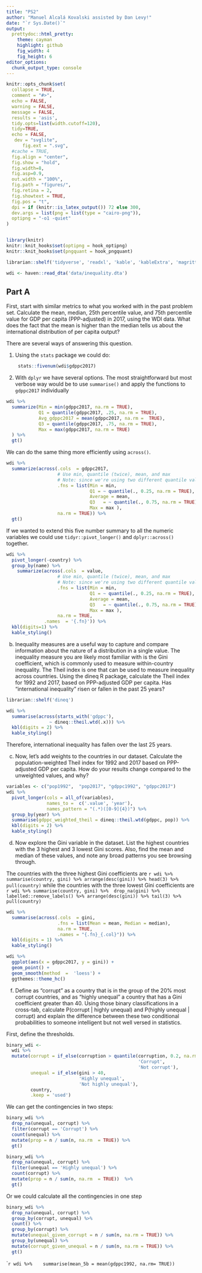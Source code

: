 ```yaml
---
title: "PS2"
author: "Manuel Alcalá Kovalski assisted by Dan Levy!"
date: "`r Sys.Date()`"
output:
  prettydoc::html_pretty:
    theme: cayman 
    highlight: github
    fig_width: 4
    fig_height: 6
editor_options: 
  chunk_output_type: console
---
```


```r
knitr::opts_chunk$set(
  collapse = TRUE,
  comment = "#>",
  echo = FALSE,
  warning = FALSE,
  message = FALSE,
  results = 'asis',
  tidy.opts=list(width.cutoff=120),
  tidy=TRUE, 
  echo = FALSE,
   dev = "svglite",
      fig.ext = ".svg",
  #cache = TRUE,
  fig.align = "center",
  fig.show = "hold",
  fig.width=8, 
  fig.asp=0.9,
  out.width = "100%",
  fig.path = "figures/",
  fig.retina = 2,
  fig.showtext = TRUE,
  fig.pos = "t",
  dpi = if (knitr::is_latex_output()) 72 else 300,
  dev.args = list(png = list(type = "cairo-png")), 
  optipng = "-o1 -quiet"
)


library(knitr)
knitr::knit_hooks$set(optipng = hook_optipng)
knitr::knit_hooks$set(pngquant = hook_pngquant)
```

```r
librarian::shelf('tidyverse', 'readxl', 'kable', 'kableExtra', 'magrittr',  'glue', 'reactable', 'gt')
```

```r
wdi <- haven::read_dta('data/inequality.dta')
```

## Part A
First, start with similar metrics to what you worked with in the past problem set. Calculate the mean, median, 25th percentile value, and 75th percentile value for GDP per capita (PPP-adjusted) in 2017, using the WDI data. What does the fact that the mean is higher than the median tells us about the international distribution of per capita output?

There are several ways of answering this question.

1.  Using the `stats` package we could do:

    ```r
     stats::fivenum(wdi$gdppc2017) 
    ```

2.  With `dplyr` we have several options. The most straightforward but most verbose way would be to use `summarise()` and apply the functions to `gdppc2017` individually
```r
wdi %>% 
  summarize(Min = min(gdppc2017, na.rm = TRUE),
            Q1 = quantile(gdppc2017, .25, na.rm = TRUE),
            Avg_gdppc2017 = mean(gdppc2017, na.rm =  TRUE), 
            Q3 = quantile(gdppc2017, .75, na.rm = TRUE),
            Max = max(gdppc2017, na.rm = TRUE)
  ) %>% 
  gt()
```
We can do the same thing more efficiently  using `across()`.

```r
wdi %>% 
  summarize(across(.cols  = gdppc2017,
                   # Use min, quantile (twice), mean, and max
                   # Note: since we're using two different quantile values we can                     use lamda style functions with ~ to gain more control over the                     arguments.
                   .fns = list(Min = min,
                               Q1 = ~ quantile(., 0.25, na.rm = TRUE),
                               Average = mean,
                               Q3   = ~ quantile(., 0.75, na.rm = TRUE),
                               Max = max ),
                   na.rm = TRUE)) %>% 
  gt()
```

If we wanted to extend this five number summary to all the numeric variables we could use `tidyr::pivot_longer()` and `dplyr::across()` together.

```r
wdi %>% 
  pivot_longer(-country) %>% 
  group_by(name) %>% 
    summarize(across(.cols  = value,
                   # Use min, quantile (twice), mean, and max
                   # Note: since we're using two different quantile values we can                     use lamda style functions with ~ to gain more control over the                     arguments.
                   .fns = list(Min = min,
                               Q1 = ~ quantile(., 0.25, na.rm = TRUE),
                               Average = mean,
                               Q3   = ~ quantile(., 0.75, na.rm = TRUE),
                               Max = max ),
                   na.rm = TRUE,
              .names  = '{.fn}')) %>% 
  kbl(digits=1) %>% 
  kable_styling()
```


(b) Inequality measures are a useful way to capture and compare information about the nature of a distribution in a single value. The inequality measure you are likely most familiar with is the Gini coefficient, which is commonly used to measure within-country inequality. The Theil index is one that can be used to measure inequality across countries. Using the dineq R package, calculate the Theil index for 1992 and 2017, based on PPP-adjusted GDP per capita. Has "international inequality" risen or fallen in the past 25 years?

```r
librarian::shelf('dineq')

wdi %>% 
  summarise(across(starts_with('gdppc'),
                ~ dineq::theil.wtd(.x))) %>% 
  kbl(digits = 2) %>% 
  kable_styling()

```

Therefore, international inequality has fallen over the  last 25 years.

(c) Now, let's add weights to the countries in our dataset. Calculate the population-weighted Theil index for 1992 and 2017 based on PPP-adjusted GDP per capita. How do your results change compared to the unweighted values, and why?

```r
variables <- c("pop1992",  "pop2017", "gdppc1992", "gdppc2017")
wdi %>% 
  pivot_longer(cols = all_of(variables),
               names_to =  c('.value', 'year'),
               names_pattern = "(.*)([0-9]{4})") %>% 
  group_by(year) %>% 
  summarise(gdppc_weighted_theil = dineq::theil.wtd(gdppc, pop)) %>% 
  kbl(digits = 2) %>% 
  kable_styling()
```

(d) Now explore the Gini variable in the dataset. List the highest countries with the 3 highest and 3 lowest Gini scores. Also, find the mean and median of these values, and note any broad patterns you see browsing through.

The countries with the three highest Gini coefficients are `r wdi %>% summarise(country, gini) %>% arrange(desc(gini)) %>% head(3) %>% pull(country)` while the countries with the three lowest Gini coefficients are `r wdi %>% summarise(country, gini) %>%  drop_na(gini) %>%  labelled::remove_labels() %>% arrange(desc(gini)) %>% tail(3) %>% pull(country)`

```r

wdi %>% 
  summarise(across(.cols  = gini,
                   .fns = list(Mean = mean, Median = median),
                   na.rm = TRUE,
                   .names = "{.fn}_{.col}")) %>% 
  kbl(digits = 1) %>% 
  kable_styling()

```

```r
wdi %>% 
  ggplot(aes(x = gdppc2017, y = gini)) +
  geom_point() +
  geom_smooth(method  =  'loess') +
  ggthemes::theme_hc()
```

(f) Define as "corrupt" as a country that is in the group of the 20% most corrupt countries, and as "highly unequal" a country that has a Gini coefficient greater than 40. Using those binary classifications in a cross-tab, calculate P(corrupt \| highly unequal) and P(highly unequal \| corrupt) and explain the difference between these two conditional probabilities to someone intelligent but not well versed in statistics.

First, define the thresholds.

```r
binary_wdi <- 
  wdi %>% 
  mutate(corrupt = if_else(corruption > quantile(corruption, 0.2, na.rm = TRUE),
                                                 'Corrupt',
                                                 'Not corrupt'),
         unequal = if_else(gini > 40,  
                           'Highly unequal',
                           'Not highly unequal'),
         country,
         .keep = 'used')
```

We can get the contingencies in two steps:
```r
binary_wdi %>% 
  drop_na(unequal, corrupt) %>% 
  filter(corrupt == 'Corrupt') %>% 
  count(unequal) %>% 
  mutate(prop = n / sum(n, na.rm  = TRUE)) %>% 
  gt()

```

```r
binary_wdi %>% 
  drop_na(unequal, corrupt) %>% 
  filter(unequal == 'Highly unequal') %>% 
  count(corrupt) %>% 
  mutate(prop = n / sum(n, na.rm  = TRUE))  %>% 
  gt()
```

Or  we could  calculate all the contingencies in one step
```r
binary_wdi %>% 
  drop_na(unequal, corrupt) %>% 
  group_by(corrupt, unequal) %>% 
  count() %>% 
  group_by(corrupt) %>% 
  mutate(unequal_given_corrupt = n / sum(n, na.rm = TRUE)) %>% 
  group_by(unequal) %>% 
  mutate(corrupt_given_unequal = n / sum(n, na.rm = TRUE)) %>% 
  gt()
```


```r
wdi %>% 
  summarise(mean_5b = mean(gdppc1992, na.rm= TRUE))
``

